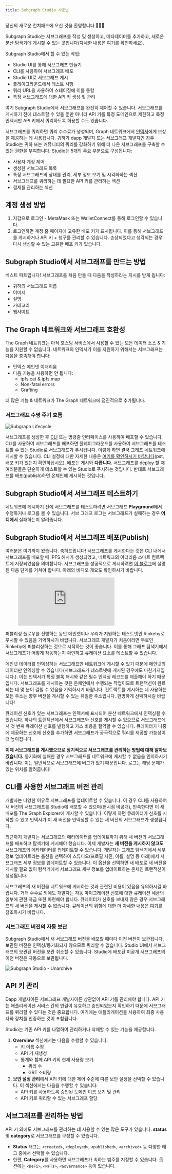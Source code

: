 ```yaml
---
title: Subgraph Studio 사용법
---
```


당신의 새로운 런치패드에 오신 것을 환영합니다 👩🏽‍🚀

Subgraph Studio는 서브그래프를 작성 및 생성하고, 메타데이터를 추가하고, 새로운 분산 탐색기에 게시할 수 있는 곳입니다(자세한 내용은 [여기](/explorer)를 확인하세요).

Subgraph Studio에서 할 수 있는 작업:

- Studio UI를 통해 서브그래프 만들기
- CLI를 사용하여 서브그래프 배포
- Studio UI로 서브그래프 게시
- 플레이그라운드에서 테스트 시행
- 쿼리 URL을 사용하여 스테이징에 이를 통합
- 특정 서브그래프에 대한 API 키 생성 및 관리

여기 Subgraph Studio에서 서브그래프를 완전히 제어할 수 있습니다. 서브그래프를 게시하기 전에 테스트할 수 있을 뿐만 아니라 API 키를 특정 도메인으로 제한하고 특정 인덱서만 API 키에서 쿼리하도록 허용할 수도 있습니다.

서브그래프를 쿼리하면 쿼리 수수료가 생성되며, Graph 네트워크에서 [인덱서](/indexing)에게 보상을 제공하는 데 사용됩니다. 귀하가 dapp 개발자 또는 서브그래프 개발자인 경우 Studio는 귀하 또는 커뮤니티의 쿼리를 강화하기 위해 더 나은 서브그래프를 구축할 수 있는 권한을 부여합니다. Studio는 5개의 주요 부분으로 구성됩니다:

- 사용자 계정 제어
- 생성한 서브그래프 목록
- 특정 서브그래프의 상태를 관리, 세부 정보 보기 및 시각화하는 섹션
- 서브그래프를 쿼리하는 데 필요한 API 키를 관리하는 섹션
- 결제를 관리하는 섹션

## 계정 생성 방법

1. 지갑으로 로그인 - MetaMask 또는 WalletConnect를 통해 로그인할 수 있습니다.
1. 로그인하면 계정 홈 페이지에 고유한 배포 키가 표시됩니다. 이를 통해 서브그래프를 게시하거나 API 키 + 청구를 관리할 수 있습니다. 손상되었다고 생각되는 경우 다시 생성할 수 있는 고유한 배포 키가 있습니다.

## Subgraph Studio에서 서브그래프를 만드는 방법

베스트 파트입니다! 서브그래프를 처음 만들 때 다음을 작성하라는 지시를 받게 됩니다:

- 귀하의 서브그래프 이름
- 이미지
- 설명
- 카테고리
- 웹사이트

## The Graph 네트워크와 서브그래프 호환성

The Graph 네트워크는 아직 호스팅 서비스에서 사용할 수 있는 모든 데이터 소스 & 기능을 지원할 수 없습니다. 네트워크의 인덱서가 이를 지원하기 위해서는 서브그래프는 다음을 충족해야 합니다:

- 인덱스 메인넷 이더리움
- 다음 기능을 사용하면 안 됩니다:
  - ipfs.cat & ipfs.map
  - Non-fatal errors
  - Grafting

더 많은 기능 & 네트워크가 The Graph 네트워크에 점진적으로 추가됩니다.

### 서브그래프 수명 주기 흐름

![Subgraph Lifecycle](/img/subgraph-lifecycle.png)

서브그래프를 생성한 후 [CLI](https://github.com/graphprotocol/graph-cli) 또는 명령줄 인터페이스를 사용하여 배포할 수 있습니다. CLI를 사용하여 서브그래프를 배포하면 플레이그라운드를 사용하여 서브그래프를 테스트할 수 있는 Studio로 서브그래프가 푸시됩니다. 이렇게 하면 결국 그래프 네트워크에 게시할 수 있습니다. CLI 설정에 대한 자세한 내용은 [여기를 확인하시기 바랍니다](/developer/define-subgraph-hosted#install-the-graph-cli)(pst, 배포 키가 있는지 확인하십시오). 배포는 게시와 **다릅니다**. 서브그래프를 deploy 할 때 여러분들은 단순하게 테스트할 수 있는 Studio로 푸시하는 것입니다. 반대로 서브그래프를 배포(publish)하면 온체인에 게시하는 것입니다.

## Subgraph Studio에서 서브그래프 테스트하기

네트워크에 게시하기 전에 서브그래프를 테스트하려면 서브그래프 **Playground**에서 수행하거나 로그를 볼 수 있습니다. 서브 그래프 로그는 서브그래프가 실패하는 경우 **어디에서** 실패하는지 알려줍니다.

## Subgraph Studio에서 서브그래프 배포(Publish)

여러분은 여기까지 왔습니다. 축하드립니다! 서브그래프를 게시한다는 것은 CLI 내에서 서브그래프를 배포할 때 IPFS 해시가 생성되었고, 네트워크의 이더리움 스마트 컨트랙트에 저장되었음을 의미합니다. 서브그래프를 성공적으로 게시하려면 [이 블로그](https://thegraph.com/blog/building-with-subgraph-studio)에 설명된 다음 단계를 거쳐야 합니다. 아래의 비디오 개요도 확인하시기 바랍니다.

<figure className="video-container">
  <iframe
    className="video-iframe"
    src="https://www.youtube.com/embed/HfDgC2oNnwo"
    title="YouTubeビデオプレーヤー"
    frameBorder="0"
    allowFullScreen
  ></iframe>
</figure>

퍼블리싱 플로우를 진행하는 동안 메인넷이나 우리가 지원하는 테스트넷인 Rinkeby로 푸시할 수 있음을 기억하시기 바랍니다. 서브그래프 개발자가 처음이라면 무료인 Rinkeby에 퍼블리싱하는 것으로 시작하는 것이 좋습니다. 이를 통해 그래프 탐색기에서 서브그래프가 어떻게 작동하는지 확인하고 큐레이션 요소를 테스트할 수 있습니다.

메인넷 데이터를 인덱싱하는 서브그래프만 네트워크에 게시할 수 있기 때문에 메인넷의 데이터만 인덱싱할 수 있습니다(서브그래프가 테스트넷에 게시된 경우에도 마찬가지입니다.). 이는 인덱서가 특정 블록 해시와 같은 필수 인덱싱 레코드를 제출해야 하기 때문입니다. 서브그래프를 게시하는 것은 온체인에서 수행되는 작업이므로 트랜잭션이 완료되는 데 몇 분이 걸릴 수 있음을 기억하시기 바랍니다. 컨트랙트를 게시하는 데 사용하는 모든 주소는 향후 버전을 게시할 수 있는 유일한 주소입니다. 현명하게 선택하시길 바랍니다!

큐레이션 신호가 있는 서브그래프는 인덱서에 표시되어 분산 네트워크에서 인덱싱될 수 있습니다. 하나의 트랜잭션에서 서브그래프와 신호를 게시할 수 있으므로 서브그래프에서 첫 번째 큐레이션 신호를 발행하고 가스 비용을 절약할 수 있습니다. 큐레이터가 나중에 제공하는 신호에 신호를 추가하면 서브그래프가 궁극적으로 쿼리를 제공할 가능성이 더 높아집니다.

**이제 서브그래프를 게시했으므로 정기적으로 서브그래프를 관리하는 방법에 대해 알아보겠습니다.** 동기화에 실패한 경우 서브그래프를 네트워크에 게시할 수 없음을 인지하시기 바랍니다. 이는 일반적으로 서브그래프에 버그가 있기 때문입니다. 로그는 해당 문제가 있는 위치를 알려줍니다!

## CLI를 사용한 서브그래프 버전 관리

개발자는 다양한 이유로 서브그래프를 업데이트할 수 있습니다. 이 경우 CLI를 사용하여 새 버전의 서브그래프를 Studio에 배포할 수 있으며(현시점 비공개), 만족한다면 이 새 배포를 The Graph Explorer에 게시할 수 있습니다. 이렇게 하면 큐레이터가 신호를 시작할 수 있고 인덱서가 이 새 버전을 인덱싱할 수 있는 새 버전의 서브그래프가 생성됩니다.

최근까지 개발자는 서브그래프의 메타데이터를 업데이트하기 위해 새 버전의 서브그래프를 배포하고 탐색기에 게시해야 했습니다. 이제 개발자는 **새 버전을 게시하지 않고도** 서브그래프의 메타데이터를 업데이트할 수 있습니다. 개발자는 그래프 탐색기에서 세부 정보 업데이트라는 옵션을 선택하여 스튜디오(프로필 사진, 이름, 설명 등 아래)에서 서브그래프 세부 정보를 업데이트할 수 있습니다. 이 옵션을 선택하면 새 배포로 새 버전을 게시할 필요 없이 탐색기에서 서브그래프 세부 정보를 업데이트하는 온체인 트랜잭션이 생성됩니다.

서브그래프의 새 버전을 네트워크에 게시하는 것과 관련된 비용이 있음을 유의하시길 바랍니다. 거래 수수료 외에도 개발자는 자동 마이그레이션 신호에 대한 큐레이션 세금의 일부에 관한 자금 또한 마련해야 합니다. 큐레이터가 신호를 보내지 않은 경우 서브그래프의 새 버전을 게시할 수 없습니다. 큐레이션의 위험에 대한 더 자세한 내용은 [여기](/curating)를 참조하시기 바랍니다.

### 서브그래프 버전의 자동 보관

Subgraph Studio에서 새 서브그래프 버전을 배포할 때마다 이전 버전이 보관됩니다. 보관된 버전은 인덱싱/동기화되지 않으므로 쿼리할 수 없습니다. Studio UI에서 서브그래프의 보관된 버전을 보관 취소할 수 있습니다. Studio에 배포된 미공개 서브그래프의 이전 버전은 자동으로 보관됩니다.

![Subgraph Studio - Unarchive](/img/Unarchive.png)

## API 키 관리

Dapp 개발자이든 서브그래프 개발자이든 상관없이 API 키를 관리해야 합니다. API 키는 애플리케이션 서비스 간의 연결이 유효하고 승인되었는지 확인하기 때문에 서브그래프를 쿼리할 수 있다는 것은 중요합니다. 여기에는 애플리케이션을 사용하여 최종 사용자와 장치를 인증하는 것이 포함됩니다.

Studio는 기존 API 키를 나열하여 관리하거나 삭제할 수 있는 기능을 제공합니다.

1. **Overview** 섹션에서는 다음을 수행할 수 있습니다.
   - 키 이름 수정
   - API 키 재생성
   - 통계와 함께 API 키의 현재 사용량 보기:
     - 쿼리 수
     - GRT 소비량
2. **보안 설정 관리**에서 API 키에 대한 제어 수준에 따른 보안 설정을 선택할 수 있습니다. 이 섹션에서는 다음을 수행할 수 있습니다:
   - API 키를 사용하도록 승인된 도메인 이름 보기 및 관리
   - API 키로 쿼리할 수 있는 서브그래프 할당

## 서브그래프를 관리하는 방법

API 키 외에도 서브그래프를 관리하는 데 사용할 수 있는 많은 도구가 있습니다. **status** 및 **category**로 서브그래프를 구성할 수 있습니다.

- **Status** 태그는 `<created>`, `<deployed>`, `<published>`, `<archived>` 등 다양한 태그 중에서 선택할 수 있습니다.
- 한편, **Category**를 사용하면 서브그래프가 속하는 범주를 지정할 수 있습니다. 옵션에는 `<DeFi>`, `<NFTs>`, `<Governance>` 등이 있습니다.
